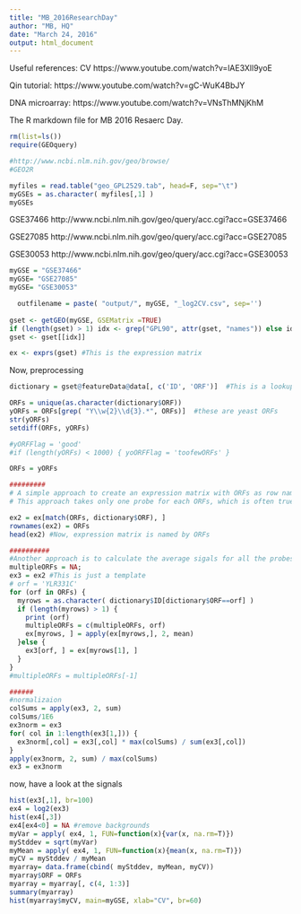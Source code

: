 ```yaml
---
title: "MB_2016ResearchDay"
author: "MB, HQ"
date: "March 24, 2016"
output: html_document
---
```


Useful references:
CV https://www.youtube.com/watch?v=lAE3Xll9yoE

Qin tutorial:  https://www.youtube.com/watch?v=gC-WuK4BbJY

DNA microarray: https://www.youtube.com/watch?v=VNsThMNjKhM

The R markdown file for MB 2016 Resaerc Day. 

```r
rm(list=ls())
require(GEOquery)

#http://www.ncbi.nlm.nih.gov/geo/browse/
#GEO2R 

myfiles = read.table("geo_GPL2529.tab", head=F, sep="\t")
myGSEs = as.character( myfiles[,1] )
myGSEs 
```

GSE37466
http://www.ncbi.nlm.nih.gov/geo/query/acc.cgi?acc=GSE37466

GSE27085
http://www.ncbi.nlm.nih.gov/geo/query/acc.cgi?acc=GSE27085

GSE30053
http://www.ncbi.nlm.nih.gov/geo/query/acc.cgi?acc=GSE30053

```r
myGSE = "GSE37466"
myGSE= "GSE27085"
myGSE= "GSE30053"

  outfilename = paste( "output/", myGSE, "_log2CV.csv", sep='')
  
gset <- getGEO(myGSE, GSEMatrix =TRUE)
if (length(gset) > 1) idx <- grep("GPL90", attr(gset, "names")) else idx <- 1
gset <- gset[[idx]]

ex <- exprs(gset) #This is the expression matrix
```

Now, preprocessing
```r
dictionary = gset@featureData@data[, c('ID', 'ORF')]  #This is a lookup table for probe ID and ORF 

ORFs = unique(as.character(dictionary$ORF))
yORFs = ORFs[grep( "Y\\w{2}\\d{3}.*", ORFs)]  #these are yeast ORFs
str(yORFs)
setdiff(ORFs, yORFs)

#yORFFlag = 'good'
#if (length(yORFs) < 1000) { yoORFFlag = 'toofewORFs' }

ORFs = yORFs

#########
# A simple approach to create an expression matrix with ORFs as row names
# This approach takes only one probe for each ORFs, which is often true for cDNA arrays

ex2 = ex[match(ORFs, dictionary$ORF), ]   
rownames(ex2) = ORFs
head(ex2) #Now, expression matrix is named by ORFs

##########
#Another approach is to calculate the average sigals for all the probes in the same ORFs
multipleORFs = NA;
ex3 = ex2 #This is just a template
# orf = 'YLR331C'
for (orf in ORFs) {
  myrows = as.character( dictionary$ID[dictionary$ORF==orf] )
  if (length(myrows) > 1) {
    print (orf)
    multipleORFs = c(multipleORFs, orf)
    ex[myrows, ] = apply(ex[myrows,], 2, mean) 
  }else {
    ex3[orf, ] = ex[myrows[1], ]
  }
}
#multipleORFs = multipleORFs[-1]

######
#normalizaion  
colSums = apply(ex3, 2, sum)
colSums/1E6
ex3norm = ex3
for( col in 1:length(ex3[1,])) {
  ex3norm[,col] = ex3[,col] * max(colSums) / sum(ex3[,col])
}
apply(ex3norm, 2, sum) / max(colSums)
ex3 = ex3norm 
```

now, have a look at the signals
```r
hist(ex3[,1], br=100)
ex4 = log2(ex3)
hist(ex4[,3])
ex4[ex4<0] = NA #remove backgrounds
myVar = apply( ex4, 1, FUN=function(x){var(x, na.rm=T)})
myStddev = sqrt(myVar)
myMean = apply( ex4, 1, FUN=function(x){mean(x, na.rm=T)})
myCV = myStddev / myMean
myarray= data.frame(cbind( myStddev, myMean, myCV))
myarray$ORF = ORFs
myarray = myarray[, c(4, 1:3)]
summary(myarray)
hist(myarray$myCV, main=myGSE, xlab="CV", br=60)
```

